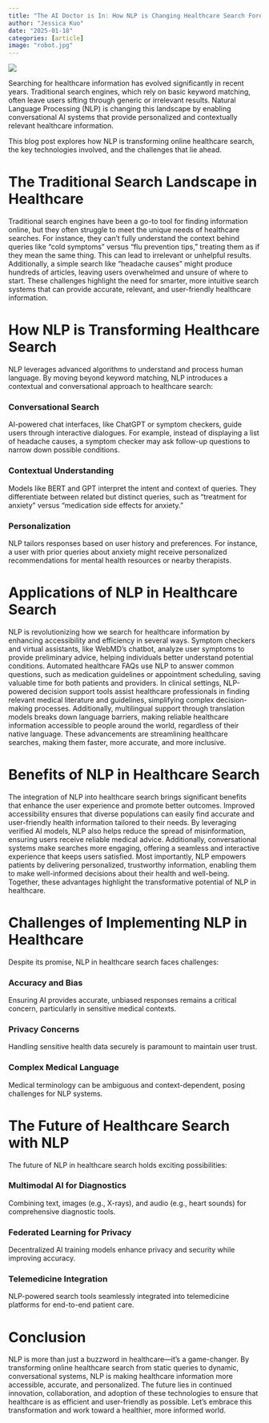```yaml
---
title: "The AI Doctor is In: How NLP is Changing Healthcare Search Forever"
author: "Jessica Kuo"
date: "2025-01-18"
categories: [article]
image: "robot.jpg"
---
```


![](robot.jpg)

Searching for healthcare information has evolved significantly in recent years. 
Traditional search engines, which rely on basic keyword matching, 
often leave users sifting through generic or irrelevant results. 
Natural Language Processing (NLP) is changing this landscape by enabling conversational AI systems 
that provide personalized and contextually relevant healthcare information.

This blog post explores how NLP is transforming online healthcare search, 
the key technologies involved, and the challenges that lie ahead.

# The Traditional Search Landscape in Healthcare

Traditional search engines have been a go-to tool for finding information online, 
but they often struggle to meet the unique needs of healthcare searches. For instance, 
they can’t fully understand the context behind queries like "cold symptoms" versus 
"flu prevention tips," treating them as if they mean the same thing. 
This can lead to irrelevant or unhelpful results. Additionally, 
a simple search like "headache causes" might produce hundreds of articles, 
leaving users overwhelmed and unsure of where to start. 
These challenges highlight the need for smarter, 
more intuitive search systems that can provide accurate, 
relevant, and user-friendly healthcare information.

# How NLP is Transforming Healthcare Search
NLP leverages advanced algorithms to understand and process human language. 
By moving beyond keyword matching, 
NLP introduces a contextual and conversational approach to healthcare search:

### Conversational Search
AI-powered chat interfaces, 
like ChatGPT or symptom checkers, 
guide users through interactive dialogues. 
For example, instead of displaying a list of headache causes, 
a symptom checker may ask follow-up questions to narrow down possible conditions.

### Contextual Understanding
Models like BERT and GPT interpret the intent and context of queries. 
They differentiate between related but distinct queries, 
such as "treatment for anxiety" versus "medication side effects for anxiety."

### Personalization
NLP tailors responses based on user history and preferences. 
For instance, a user with prior queries about anxiety might receive 
personalized recommendations for mental health resources or nearby therapists.

# Applications of NLP in Healthcare Search

NLP is revolutionizing how we search for healthcare information 
by enhancing accessibility and efficiency in several ways. 
Symptom checkers and virtual assistants, like WebMD’s chatbot, 
analyze user symptoms to provide preliminary advice, helping individuals 
better understand potential conditions. 
Automated healthcare FAQs use NLP to answer common questions, 
such as medication guidelines or appointment scheduling, 
saving valuable time for both patients and providers. 
In clinical settings, 
NLP-powered decision support tools assist healthcare professionals in 
finding relevant medical literature and guidelines, 
simplifying complex decision-making processes. 
Additionally, multilingual support through translation 
models breaks down language barriers, 
making reliable healthcare information accessible to people around the world, 
regardless of their native language. 
These advancements are streamlining healthcare searches, 
making them faster, more accurate, 
and more inclusive.

# Benefits of NLP in Healthcare Search

The integration of NLP into healthcare search brings significant 
benefits that enhance the user experience and promote better outcomes. 
Improved accessibility ensures that diverse populations can easily find accurate 
and user-friendly health information tailored to their needs. 
By leveraging verified AI models, NLP also helps reduce the spread of misinformation, 
ensuring users receive reliable medical advice. 
Additionally, conversational systems make searches more engaging, 
offering a seamless and interactive experience that keeps users satisfied. 
Most importantly, NLP empowers patients by delivering personalized, 
trustworthy information, enabling them to make well-informed decisions 
about their health and well-being. 
Together, these advantages highlight the transformative potential of NLP in healthcare.

# Challenges of Implementing NLP in Healthcare

Despite its promise, NLP in healthcare search faces challenges:

### Accuracy and Bias
Ensuring AI provides accurate, unbiased responses remains a critical concern, 
particularly in sensitive medical contexts.

### Privacy Concerns
Handling sensitive health data securely is paramount to maintain user trust.

### Complex Medical Language
Medical terminology can be ambiguous and context-dependent, 
posing challenges for NLP systems.

# The Future of Healthcare Search with NLP

The future of NLP in healthcare search holds exciting possibilities:

### Multimodal AI for Diagnostics
Combining text, images (e.g., X-rays), and audio 
(e.g., heart sounds) for comprehensive diagnostic tools.

### Federated Learning for Privacy
Decentralized AI training models enhance privacy and security while improving accuracy.

### Telemedicine Integration
NLP-powered search tools seamlessly integrated into 
telemedicine platforms for end-to-end patient care.

# Conclusion

NLP is more than just a buzzword in healthcare—it’s a game-changer. 
By transforming online healthcare search from static queries to dynamic, 
conversational systems, 
NLP is making healthcare information more accessible, accurate, and personalized.
The future lies in continued innovation, collaboration, 
and adoption of these technologies to ensure that healthcare is as 
efficient and user-friendly as possible. 
Let’s embrace this transformation and work toward a healthier, 
more informed world.


